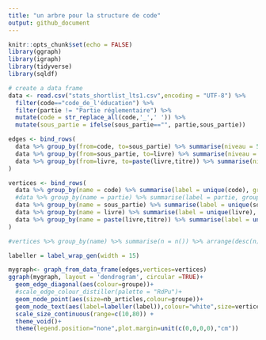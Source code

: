 ```yaml
---
title: "un arbre pour la structure de code"
output: github_document
---
```


```r
knitr::opts_chunk$set(echo = FALSE)
library(ggraph)
library(igraph)
library(tidyverse)
library(sqldf)
```

```r
# create a data frame 
data <- read.csv("stats_shortlist_lts1.csv",encoding = "UTF-8") %>% 
  filter(code=="code_de_l'éducation") %>%
  filter(partie != "Partie réglementaire") %>%
  mutate(code = str_replace_all(code,'_',' ')) %>%
  mutate(sous_partie = ifelse(sous_partie=="", partie,sous_partie))
```

```r

edges <- bind_rows(
  data %>% group_by(from=code, to=sous_partie) %>% summarise(niveau = 5, groupe="code"),
  data %>% group_by(from=sous_partie, to=livre) %>% summarise(niveau = 4, groupe=unique(sous_partie)),
  data %>% group_by(from=livre, to=paste(livre,titre)) %>% summarise(niveau = 3, groupe=unique(sous_partie))
)

vertices <- bind_rows(
  data %>% group_by(name = code) %>% summarise(label = unique(code), groupe = "code", niveau = 10, nb_articles = sum(nb_articles)),
  #data %>% group_by(name = partie) %>% summarise(label = partie, groupe = partie, niveau = 5, nb_articles = sum(nb_articles)),
  data %>% group_by(name = sous_partie) %>% summarise(label = unique(sous_partie), groupe = unique(sous_partie), niveau = 4, nb_articles = sum(nb_articles)),
  data %>% group_by(name = livre) %>% summarise(label = unique(livre), groupe = unique(sous_partie), niveau = 3, nb_articles = sum(nb_articles)),
  data %>% group_by(name = paste(livre,titre)) %>% summarise(label = unique(titre), groupe = unique(sous_partie), niveau = 2, nb_articles = sum(nb_articles))
)

#vertices %>% group_by(name) %>% summarise(n = n()) %>% arrange(desc(n))

labeller = label_wrap_gen(width = 15)

mygraph<- graph_from_data_frame(edges,vertices=vertices) 
ggraph(mygraph, layout = 'dendrogram', circular =TRUE)+
  geom_edge_diagonal(aes(colour=groupe))+
  #scale_edge_colour_distiller(palette = "RdPu")+
  geom_node_point(aes(size=nb_articles,colour=groupe))+
  geom_node_text(aes(label=labeller(label)),colour="white",size=vertices$niveau)+
  scale_size_continuous(range=c(10,80)) +
  theme_void()+
  theme(legend.position="none",plot.margin=unit(c(0,0,0,0),"cm"))

```

